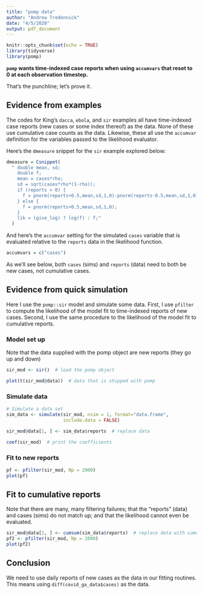 ```yaml
---
title: "pomp data"
author: "Andrew Tredennick"
date: "4/5/2020"
output: pdf_document
---
```


```r
knitr::opts_chunk$set(echo = TRUE)
library(tidyverse) 
library(pomp)
```


**`pomp` wants time-indexed case reports when using `accumvars` that reset to 0 at each observation timestep.**

That's the punchline; let's prove it.

## Evidence from examples

The codes for King's `dacca`, `ebola`, and `sir` examples all have time-indexed case reports (new cases or some index thereof) as the data.
None of these use cumulative case counts as the data.
Likewise, these all use the `accumvar` definition for the variables passed to the likelihood evaluator.
 
Here's the `dmeasure` snippet for the `sir` example explored below:
```r
dmeasure = Csnippet(
  " double mean, sd;
    double f;
    mean = cases*rho;
    sd = sqrt(cases*rho*(1-rho));
    if (reports > 0) {
      f = pnorm(reports+0.5,mean,sd,1,0)-pnorm(reports-0.5,mean,sd,1,0);
    } else {
      f = pnorm(reports+0.5,mean,sd,1,0);
    }
    lik = (give_log) ? log(f) : f;"
  )
```

And here's the `accumvar` setting for the simulated `cases` variable that is evaluated relative to the `reports` data in the likelihood function.

```r
accumvars = c("cases")
```

As we'll see below, both `cases` (sims) and `reports` (data) need to both be new cases, not cumulative cases.


## Evidence from quick simulation

Here I use the `pomp::sir` model and simulate some data.
First, I use `pfilter` to compute the likelihood of the model fit to time-indexed reports of new cases.
Second, I use the same procedure to the likelihood of the model fit to cumulative reports.

### Model set up
Note that the data supplied with the pomp object are new reports (they go up and down)
```r
sir_mod <- sir()  # load the pomp object

plot(t(sir_mod@data))  # data that is shipped with pomp
```

### Simulate data
```r
# Simulate a data set
sim_data <- simulate(sir_mod, nsim = 1, format="data.frame", 
                     include.data = FALSE)

sir_mod@data[1, ] <- sim_data$reports  # replace data

coef(sir_mod)  # print the coefficients
```

### Fit to new reports
```r
pf <- pfilter(sir_mod, Np = 2000)
plot(pf)
```

## Fit to cumulative reports
Note that there are many, many filtering failures; that the "reports" (data) and cases (sims) do not match up; and that the likelihood cannot even be evaluated.

```r
sir_mod@data[1, ] <- cumsum(sim_data$reports)  # replace data with cumulatives
pf2 <- pfilter(sir_mod, Np = 2000)
plot(pf2)
```

## Conclusion

We need to use daily reports of new cases as the data in our fitting routines.
This means using ```diff(covid_ga_data$cases)``` as the data.